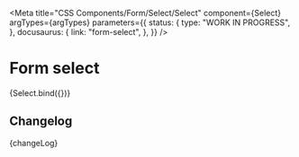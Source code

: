 
<Meta
  title="CSS Components/Form/Select/Select"
  component={Select}
  argTypes={argTypes}
  parameters={{
    status: {
      type: "WORK IN PROGRESS",
    },
    docusaurus: {
      link: "form-select",
    },
  }}
/>

# Form select

<Canvas>
  <Story name="Select" args={defaultArgs}>
    {Select.bind({})}
  </Story>
</Canvas>

<ArgsTable story="Select" />

## Changelog

<Description>{changeLog}</Description>
